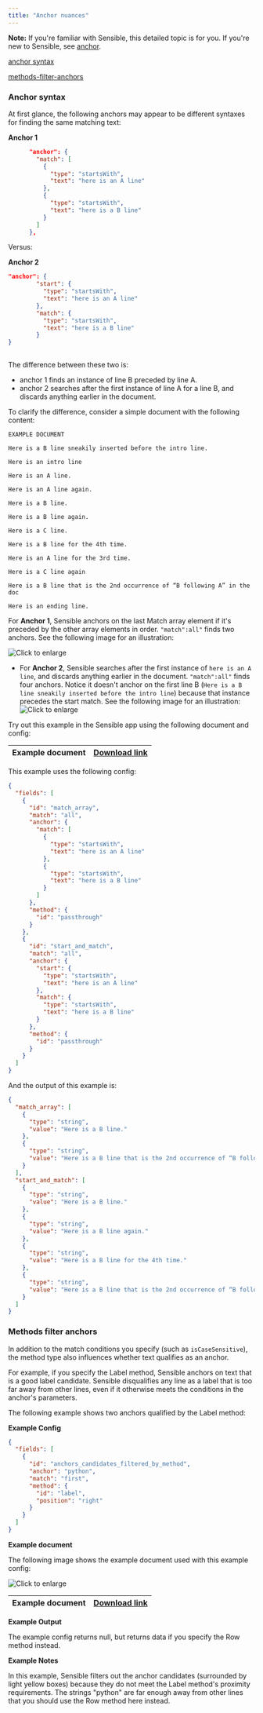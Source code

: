 ```yaml
---
title: "Anchor nuances"
---
```


**Note:** If you're familiar with Sensible, this detailed topic is for you. If you're new to Sensible, see [anchor](https://sensible-87.mintlify.app/senseml-reference/field-query-object/anchor-object).

[anchor syntax](https://sensible-87.mintlify.app/senseml-reference/concepts/anchor-nuances#anchor-syntax)

[methods-filter-anchors](https://sensible-87.mintlify.app/senseml-reference/concepts/anchor-nuances#methods-filter-anchors)

### Anchor syntax

At first glance, the following anchors may appear to be different syntaxes for finding the same matching text:

**Anchor 1**


```JSON JSON
      "anchor": {
        "match": [
          {
            "type": "startsWith",
            "text": "here is an A line"
          },
          {
            "type": "startsWith",
            "text": "here is a B line"
          }
        ]
      },
```
Versus:

**Anchor 2**



``` JSON JSON
"anchor": {
        "start": {
          "type": "startsWith",
          "text": "here is an A line"
        },
        "match": {
          "type": "startsWith",
          "text": "here is a B line"
        }
}
    
```
The difference between these two is:

* anchor 1 finds an instance of line B preceded by line A.
* anchor 2 searches after the first instance of line A for a line B, and discards anything earlier in the document.

To clarify the difference, consider a simple document with the following content:

```
EXAMPLE DOCUMENT

Here is a B line sneakily inserted before the intro line.

Here is an intro line

Here is an A line.

Here is an A line again.

Here is a B line.

Here is a B line again.

Here is a C line.

Here is a B line for the 4th time.

Here is an A line for the 3rd time.

Here is a C line again

Here is a B line that is the 2nd occurrence of “B following A” in the doc

Here is an ending line.
```
For **Anchor 1**, Sensible anchors on the last Match array element if it's preceded by the other array elements in order. `"match":all"` finds two anchors. See the following image for an illustration: 

![Click to enlarge](/images/anchor_2.png)

* For **Anchor 2**, Sensible searches after the first instance of `here is an A line`, and discards anything earlier in the document. `"match":all"` finds four anchors. Notice it doesn't anchor on the first line B (`Here is a B line sneakily inserted before the intro line`) because that instance precedes the start match. See the following image for an illustration:  
![Click to enlarge](/images/anchor_3.png)

Try out this example in the Sensible app using the following document and config:

| Example document | [Download link](https://raw.githubusercontent.com/sensible-hq/sensible-docs/main/readme-sync/assets/v0/pdfs/anchor.pdf) |
| ---------------- | ----------------------------------------------------------------------------------------------------------------------- |

This example uses the following config:

```JSON JSON 
{
  "fields": [
    {
      "id": "match_array",
      "match": "all",
      "anchor": {
        "match": [
          {
            "type": "startsWith",
            "text": "here is an A line"
          },
          {
            "type": "startsWith",
            "text": "here is a B line"
          }
        ]
      },
      "method": {
        "id": "passthrough"
      }
    },
    {
      "id": "start_and_match",
      "match": "all",
      "anchor": {
        "start": {
          "type": "startsWith",
          "text": "here is an A line"
        },
        "match": {
          "type": "startsWith",
          "text": "here is a B line"
        }
      },
      "method": {
        "id": "passthrough"
      }
    }
  ]
}
```
And the output of this example is:

```JSON JSON 
{
  "match_array": [
    {
      "type": "string",
      "value": "Here is a B line."
    },
    {
      "type": "string",
      "value": "Here is a B line that is the 2nd occurrence of “B following A” in the doc"
    }
  ],
  "start_and_match": [
    {
      "type": "string",
      "value": "Here is a B line."
    },
    {
      "type": "string",
      "value": "Here is a B line again."
    },
    {
      "type": "string",
      "value": "Here is a B line for the 4th time."
    },
    {
      "type": "string",
      "value": "Here is a B line that is the 2nd occurrence of “B following A” in the doc"
    }
  ]
}
```
### Methods filter anchors

In addition to the match conditions you specify (such as `isCaseSensitive`), the method type also influences whether text qualifies as an anchor.

For example, if you specify the Label method, Sensible anchors on text that is a good label candidate. Sensible disqualifies any line as a label that is too far away from other lines, even if it otherwise meets the conditions in the anchor's parameters.

The following example shows two anchors qualified by the Label method:

**Example Config**

```JSON JSON 
{
  "fields": [
    {
      "id": "anchors_candidates_filtered_by_method",
      "anchor": "python",
      "match": "first",
      "method": {
        "id": "label",
        "position": "right"
      }
    }
  ]
}
```
**Example document**

The following image shows the example document used with this example config:

![Click to enlarge](/images/ui_filtered_anchor.png)

| Example document | [Download link](https://raw.githubusercontent.com/sensible-hq/sensible-docs/main/readme-sync/assets/v0/pdfs/row%5Fcolumn.pdf) |
| ---------------- | ----------------------------------------------------------------------------------------------------------------------------- |

**Example Output**

The example config returns null, but returns data if you specify the Row method instead.

**Example Notes**

In this example, Sensible filters out the anchor candidates (surrounded by light yellow boxes) because they do not meet the Label method's proximity requirements. The strings "python" are far enough away from other lines that you should use the Row method here instead.